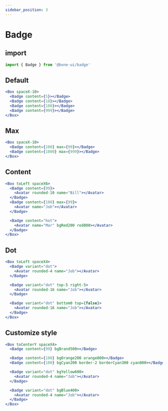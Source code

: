 ```yaml
---
sidebar_position: 3
---
```


# Badge

## import

```jsx
import { Badge } from '@bone-ui/badge'
```

## Default

```jsx live
<Box spaceX-10>
  <Badge content={5}></Badge>
  <Badge content={10}></Badge>
  <Badge content={100}></Badge>
  <Badge content={999}></Badge>
</Box>
```

## Max

```jsx live
<Box spaceX-10>
  <Badge content={100} max={99}></Badge>
  <Badge content={1000} max={999}></Badge>
</Box>
```

## Content

```jsx live
<Box toLeft spaceX6>
  <Badge content={99}>
    <Avatar rounded-10 name="Bill"></Avatar>
  </Badge>
  <Badge content={100} max={99}>
    <Avatar name="Job"></Avatar>
  </Badge>

  <Badge content="hot">
    <Avatar name="Mar" bgRed200 red800></Avatar>
  </Badge>
</Box>
```

## Dot

```jsx live
<Box toLeft spaceX4>
  <Badge variant="dot">
    <Avatar rounded-4 name="Job"></Avatar>
  </Badge>

  <Badge variant="dot" top-5 right-5>
    <Avatar rounded-16 name="Job"></Avatar>
  </Badge>

  <Badge variant="dot" bottom0 top={false}>
    <Avatar rounded-16 name="Job"></Avatar>
  </Badge>
</Box>
```

## Customize style

```jsx live
<Box toCenterY spaceX4>
  <Badge content={99} bgBrand500></Badge>

  <Badge content={100} bgOrange200 orange800></Badge>
  <Badge content={100} bgCyan200 border-2 borderCyan300 cyan800></Badge>

  <Badge variant="dot" bgYellow600>
    <Avatar rounded-4 name="Job"></Avatar>
  </Badge>

  <Badge variant="dot" bgBlue400>
    <Avatar rounded-4 name="Job"></Avatar>
  </Badge>
</Box>
```

